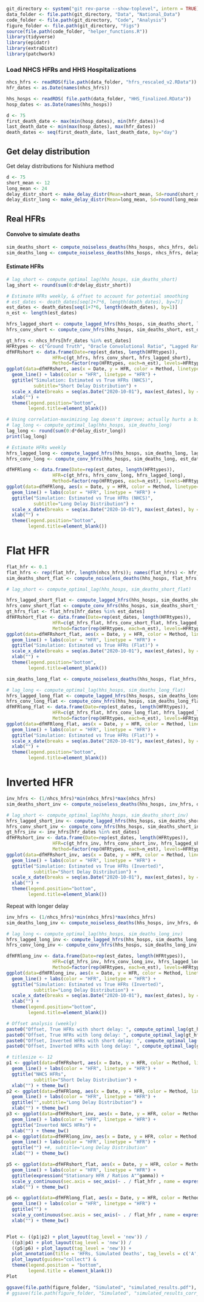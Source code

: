```r
git_directory <- system("git rev-parse --show-toplevel", intern = TRUE)
data_folder <- file.path(git_directory, "Data", "National_Data")
code_folder <- file.path(git_directory, "Code", "Analysis")
figure_folder <- file.path(git_directory, "Figs")
source(file.path(code_folder, "helper_functions.R"))
library(tidyverse)
library(epidatr)
library(extraDistr)
library(patchwork)


```



### Load NHCS HFRs and HHS Hospitalizations
```r
nhcs_hfrs <- readRDS(file.path(data_folder, "hfrs_rescaled_v2.RData"))
hfr_dates <- as.Date(names(nhcs_hfrs))

hhs_hosps <- readRDS( file.path(data_folder, "HHS_finalized.RData"))
hosp_dates <- as.Date(names(hhs_hosps))

d <- 75
first_death_date <- max(min(hosp_dates), min(hfr_dates))+d
last_death_date <- min(max(hosp_dates), max(hfr_dates))
death_dates <- seq(first_death_date, last_death_date, by="day")
```


## Get delay distribution

Get delay distributions for Nishiura method

```r
d <- 75
short_mean <- 12
long_mean <- 24
delay_distr_short <- make_delay_distr(Mean=short_mean, Sd=round(short_mean*.9), d)
delay_distr_long <- make_delay_distr(Mean=long_mean, Sd=round(long_mean*.9), d)
```


## Real HFRs

#### Convolve to simulate deaths

```r
sim_deaths_short <- compute_noiseless_deaths(hhs_hosps, nhcs_hfrs, delay_distr_short, death_dates)
sim_deaths_long <- compute_noiseless_deaths(hhs_hosps, nhcs_hfrs, delay_distr_long, death_dates)
```

#### Estimate HFRs


```r
# lag_short <- compute_optimal_lag(hhs_hosps, sim_deaths_short)
lag_short <- round(sum(0:d*delay_distr_short))

# Estimate HFRs weekly, & offset to account for potential smoothing 
# est_dates <- death_dates[seq(1+7*6, length(death_dates), by=7)]
est_dates <- death_dates[seq(1+7*6, length(death_dates), by=1)]
n_est <- length(est_dates)
```


```r
hfrs_lagged_short <- compute_lagged_hfrs(hhs_hosps, sim_deaths_short, lag_short, w=1, dates=est_dates)
hfrs_conv_short <- compute_conv_hfrs(hhs_hosps, sim_deaths_short, est_dates, delay_distr_short, w=1)

gt_hfrs <- nhcs_hfrs[hfr_dates %in% est_dates]
HFRtypes <- c("Ground Truth", "Oracle Convolutional Ratio", "Lagged Ratio")
dfHFRshort <- data.frame(Date=rep(est_dates, length(HFRtypes)),
                 HFR=c(gt_hfrs, hfrs_conv_short, hfrs_lagged_short), 
                 Method=factor(rep(HFRtypes, each=n_est), levels=HFRtypes))
ggplot(data=dfHFRshort, aes(x = Date, y = HFR, color = Method, linetype=Method)) + 
  geom_line() + labs(color = "HFR", linetype = "HFR") + 
  ggtitle("Simulation: Estimated vs True HFRs (NHCS)",
          subtitle="Short Delay Distribution") +
  scale_x_date(breaks = seq(as.Date("2020-10-01"), max(est_dates), by = "3 months"), date_labels = "%b %Y") +
  xlab("") +
  theme(legend.position="bottom",
        legend.title=element_blank())


```


```r
# Using correlation-maximizing lag doesn't improve; actually hurts a bit
# lag_long <- compute_optimal_lag(hhs_hosps, sim_deaths_long)
lag_long <- round(sum(0:d*delay_distr_long))
print(lag_long)

# Estimate HFRs weekly
hfrs_lagged_long <- compute_lagged_hfrs(hhs_hosps, sim_deaths_long, lag_long, w=1, dates=est_dates)
hfrs_conv_long <- compute_conv_hfrs(hhs_hosps, sim_deaths_long, est_dates, delay_distr_long, w=1)

dfHFRlong <- data.frame(Date=rep(est_dates, length(HFRtypes)),
                 HFR=c(gt_hfrs, hfrs_conv_long, hfrs_lagged_long), 
                 Method=factor(rep(HFRtypes, each=n_est), levels=HFRtypes))
ggplot(data=dfHFRlong, aes(x = Date, y = HFR, color = Method, linetype=Method)) + 
  geom_line() + labs(color = "HFR", linetype = "HFR") + 
  ggtitle("Simulation: Estimated vs True HFRs (NHCS)",
          subtitle="Long Delay Distribution") +
  scale_x_date(breaks = seq(as.Date("2020-10-01"), max(est_dates), by = "3 months"), date_labels = "%b %Y") +
  xlab("") +
  theme(legend.position="bottom",
        legend.title=element_blank())
```



# Flat HFR

```r
flat_hfr <- 0.1
flat_hfrs <- rep(flat_hfr, length(nhcs_hfrs)); names(flat_hfrs) <- hfr_dates
sim_deaths_short_flat <- compute_noiseless_deaths(hhs_hosps, flat_hfrs, delay_distr_short, death_dates)

# lag_short <- compute_optimal_lag(hhs_hosps, sim_deaths_short_flat)

hfrs_lagged_short_flat <- compute_lagged_hfrs(hhs_hosps, sim_deaths_short_flat, lag_short, w=1, dates=est_dates)
hfrs_conv_short_flat <- compute_conv_hfrs(hhs_hosps, sim_deaths_short_flat, est_dates, delay_distr_short, w=1)
gt_hfrs_flat <- flat_hfrs[hfr_dates %in% est_dates]
dfHFRshort_flat <- data.frame(Date=rep(est_dates, length(HFRtypes)),
                 HFR=c(gt_hfrs_flat, hfrs_conv_short_flat, hfrs_lagged_short_flat), 
                 Method=factor(rep(HFRtypes, each=n_est), levels=HFRtypes))
ggplot(data=dfHFRshort_flat, aes(x = Date, y = HFR, color = Method, linetype=Method)) + 
  geom_line() + labs(color = "HFR", linetype = "HFR") + 
  ggtitle("Simulation: Estimated vs True HFRs (Flat)") +
  scale_x_date(breaks = seq(as.Date("2020-10-01"), max(est_dates), by = "3 months"), date_labels = "%b %Y") +
  xlab("") +
  theme(legend.position="bottom",
        legend.title=element_blank())

```

```r
sim_deaths_long_flat <- compute_noiseless_deaths(hhs_hosps, flat_hfrs, delay_distr_long, death_dates)

# lag_long <- compute_optimal_lag(hhs_hosps, sim_deaths_long_flat)
hfrs_lagged_long_flat <- compute_lagged_hfrs(hhs_hosps, sim_deaths_long_flat, lag_long, w=1, dates=est_dates)
hfrs_conv_long_flat <- compute_conv_hfrs(hhs_hosps, sim_deaths_long_flat, est_dates, delay_distr_long, w=1)
dfHFRlong_flat <- data.frame(Date=rep(est_dates, length(HFRtypes)),
                 HFR=c(gt_hfrs_flat, hfrs_conv_long_flat, hfrs_lagged_long_flat), 
                 Method=factor(rep(HFRtypes, each=n_est), levels=HFRtypes))
ggplot(data=dfHFRlong_flat, aes(x = Date, y = HFR, color = Method, linetype=Method)) + 
  geom_line() + labs(color = "HFR", linetype = "HFR") + 
  ggtitle("Simulation: Estimated vs True HFRs (Flat)") +
  scale_x_date(breaks = seq(as.Date("2020-10-01"), max(est_dates), by = "3 months"), date_labels = "%b %Y") +
  xlab("") +
  theme(legend.position="bottom",
        legend.title=element_blank())

```


# Inverted HFR


```r
inv_hfrs <- (1/nhcs_hfrs)*min(nhcs_hfrs)*max(nhcs_hfrs)
sim_deaths_short_inv <- compute_noiseless_deaths(hhs_hosps, inv_hfrs, delay_distr_short, death_dates)

# lag_short <- compute_optimal_lag(hhs_hosps, sim_deaths_short_inv)
hfrs_lagged_short_inv <- compute_lagged_hfrs(hhs_hosps, sim_deaths_short_inv, lag_short, w=1, dates=est_dates)
hfrs_conv_short_inv <- compute_conv_hfrs(hhs_hosps, sim_deaths_short_inv, est_dates, delay_distr_short, w=1)
gt_hfrs_inv <- inv_hfrs[hfr_dates %in% est_dates]
dfHFRshort_inv <- data.frame(Date=rep(est_dates, length(HFRtypes)),
                 HFR=c(gt_hfrs_inv, hfrs_conv_short_inv, hfrs_lagged_short_inv), 
                 Method=factor(rep(HFRtypes, each=n_est), levels=HFRtypes))
ggplot(data=dfHFRshort_inv, aes(x = Date, y = HFR, color = Method, linetype=Method)) + 
  geom_line() + labs(color = "HFR", linetype = "HFR") + 
  ggtitle("Simulation: Estimated vs True HFRs (Inverted)",
          subtitle="Short Delay Distribution") +
  scale_x_date(breaks = seq(as.Date("2020-10-01"), max(est_dates), by = "3 months"), date_labels = "%b %Y") +
  xlab("") +
  theme(legend.position="bottom",
        legend.title=element_blank())

```

Repeat with longer delay

```r
inv_hfrs <- (1/nhcs_hfrs)*min(nhcs_hfrs)*max(nhcs_hfrs)
sim_deaths_long_inv <- compute_noiseless_deaths(hhs_hosps, inv_hfrs, delay_distr_long, death_dates)

# lag_long <- compute_optimal_lag(hhs_hosps, sim_deaths_long_inv)
hfrs_lagged_long_inv <- compute_lagged_hfrs(hhs_hosps, sim_deaths_long_inv, lag_long, w=1, dates=est_dates)
hfrs_conv_long_inv <- compute_conv_hfrs(hhs_hosps, sim_deaths_long_inv, est_dates, delay_distr_long, w=1)

dfHFRlong_inv <- data.frame(Date=rep(est_dates, length(HFRtypes)),
                 HFR=c(gt_hfrs_inv, hfrs_conv_long_inv, hfrs_lagged_long_inv), 
                 Method=factor(rep(HFRtypes, each=n_est), levels=HFRtypes))
ggplot(data=dfHFRlong_inv, aes(x = Date, y = HFR, color = Method, linetype=Method)) + 
  geom_line() + labs(color = "HFR", linetype = "HFR") + 
  ggtitle("Simulation: Estimated vs True HFRs (Inverted)",
          subtitle="Long Delay Distribution") +
  scale_x_date(breaks = seq(as.Date("2020-10-01"), max(est_dates), by = "3 months"), date_labels = "%b %Y") +
  xlab("") +
  theme(legend.position="bottom",
        legend.title=element_blank())
```


```r
# Offset analysis (weekly)
paste0("Offset, True HFRs with short delay: ", compute_optimal_lag(gt_hfrs, hfrs_conv_short), " days")
paste0("Offset, True HFRs with long delay: ", compute_optimal_lag(gt_hfrs, hfrs_conv_long), " days")
paste0("Offset, Inverted HFRs with short delay: ", compute_optimal_lag(gt_hfrs_inv, hfrs_conv_short_inv), " days")
paste0("Offset, Inverted HFRs with long delay: ", compute_optimal_lag(gt_hfrs_inv, hfrs_conv_long_inv), " days")


```



```r
# titlesize <- 12
p1 <- ggplot(data=dfHFRshort, aes(x = Date, y = HFR, color = Method, linetype=Method)) + 
  geom_line() + labs(color = "HFR", linetype = "HFR") + 
  ggtitle("NHCS HFRs",
          subtitle="Short Delay Distribution") +
  xlab("") + theme_bw()
p2 <- ggplot(data=dfHFRlong, aes(x = Date, y = HFR, color = Method, linetype=Method)) + 
  geom_line() + labs(color = "HFR", linetype = "HFR") + 
  ggtitle("",subtitle="Long Delay Distribution") +
  xlab("") + theme_bw()
p3 <- ggplot(data=dfHFRshort_inv, aes(x = Date, y = HFR, color = Method, linetype=Method)) + 
  geom_line() + labs(color = "HFR", linetype = "HFR") + 
  ggtitle("Inverted NHCS HFRs") +
  xlab("") + theme_bw()
p4 <- ggplot(data=dfHFRlong_inv, aes(x = Date, y = HFR, color = Method, linetype=Method)) + 
  geom_line() + labs(color = "HFR", linetype = "HFR") + 
  ggtitle("") +#, subtitle="Long Delay Distribution"
  xlab("") + theme_bw() 

p5 <- ggplot(data=dfHFRshort_flat, aes(x = Date, y = HFR, color = Method, linetype=Method)) + 
  geom_line() + labs(color = "HFR", linetype = "HFR") + 
  ggtitle(expression("Stationary HFR / Ratios A"^gamma)) +
  scale_y_continuous(sec.axis = sec_axis(~ . / flat_hfr , name = expression("A"^gamma))) +
  xlab("") + theme_bw()

p6 <- ggplot(data=dfHFRlong_flat, aes(x = Date, y = HFR, color = Method, linetype=Method)) + 
  geom_line() + labs(color = "HFR", linetype = "HFR") + 
  ggtitle("") +
  scale_y_continuous(sec.axis = sec_axis(~ . / flat_hfr , name = expression("A"^gamma))) +
  xlab("") + theme_bw() 


Plot <- ((p1|p2) + plot_layout(tag_level = 'new')) / 
  ((p3|p4) + plot_layout(tag_level = 'new')) / 
  ((p5|p6) + plot_layout(tag_level = 'new')) +
  plot_annotation(title = 'HFRs, Simulated Deaths', tag_levels = c('A', '1')) +
  plot_layout(guides="collect") & 
  theme(legend.position = "bottom",
        legend.title = element_blank())
Plot
```


```r
ggsave(file.path(figure_folder, "Simulated", "simulated_results.pdf"), plot = Plot, device = "pdf", width = 9, height = 7)
# ggsave(file.path(figure_folder, "Simulated", "simulated_results_corr_lag.pdf"), plot = Plot, device = "pdf", width = 9, height = 7)
```

